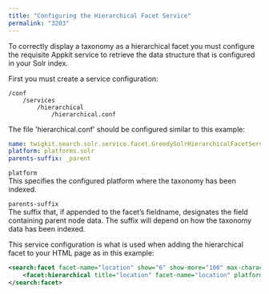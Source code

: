 ```yaml
---
title: "Configuring the Hierarchical Facet Service"
permalink: "3203"
---
```


To correctly display a taxonomy as a hierarchical facet you must configure the requisite Appkit service to retrieve the data structure that is configured in your Solr index.

First you must create a service configuration:

```
/conf
    /services
        /hierarchical
            /hierarchical.conf
```

The file 'hierarchical.conf' should be configured similar to this example:

```yaml
name: twigkit.search.solr.service.facet.GreedySolrHierarchicalFacetService
platform: platforms.solr
parents-suffix: _parent
```

`platform`  
This specifies the configured platform where the taxonomy has been indexed.

`parents-suffix`  
The suffix that, if appended to the facet’s fieldname, designates the field containing parent node data. The suffix will depend on how the taxonomy data has been indexed.

This service configuration is what is used when adding the hierarchical facet to your HTML page as in this example:

```xml
<search:facet facet-name="location" show="6" show-more="100" max-characters="35" collapsible="true">
    <facet:hierarchical title="location" facet-name="location" platform="myHierarchicalPlatform" query="myHierarchicalQuery"></facet:hierarchical>
</search:facet>
```